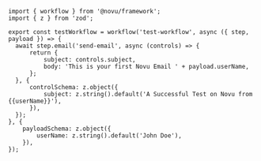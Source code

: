 ```tsx
import { workflow } from '@novu/framework';
import { z } from 'zod';

export const testWorkflow = workflow('test-workflow', async ({ step, payload }) => {
  await step.email('send-email', async (controls) => {
      return {
          subject: controls.subject,
          body: 'This is your first Novu Email ' + payload.userName,
      };
  }, {
      controlSchema: z.object({
          subject: z.string().default('A Successful Test on Novu from {{userName}}'),
      }),
  });
}, {
    payloadSchema: z.object({
        userName: z.string().default('John Doe'),
    }),
});
```
